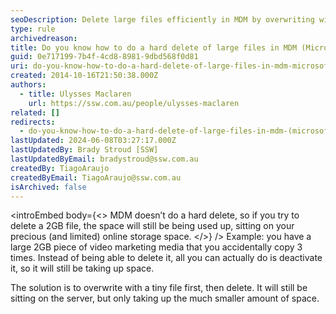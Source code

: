 ```yaml
---
seoDescription: Delete large files efficiently in MDM by overwriting with a small file before deletion, freeing up storage space without losing data.
type: rule
archivedreason:
title: Do you know how to do a hard delete of large files in MDM (Microsoft Dynamics Marketing)?
guid: 0e717199-7b4f-4cd8-8981-9dbd568f0d81
uri: do-you-know-how-to-do-a-hard-delete-of-large-files-in-mdm-microsoft-dynamics-marketing
created: 2014-10-16T21:50:38.000Z
authors:
  - title: Ulysses Maclaren
    url: https://ssw.com.au/people/ulysses-maclaren
related: []
redirects:
  - do-you-know-how-to-do-a-hard-delete-of-large-files-in-mdm-(microsoft-dynamics-marketing)
lastUpdated: 2024-06-08T03:27:17.000Z
lastUpdatedBy: Brady Stroud [SSW]
lastUpdatedByEmail: bradystroud@ssw.com.au
createdBy: TiagoAraujo
createdByEmail: TiagoAraujo@ssw.com.au
isArchived: false
---
```


<introEmbed
  body={<>
MDM doesn’t do a hard delete, so if you try to delete a 2GB file, the space will still be being used up, sitting on your precious (and limited) online storage space.
  </>}
/>
Example: you have a large 2GB piece of video marketing media that you accidentally copy 3 times. Instead of being able to delete it, all you can actually do is deactivate it, so it will still be taking up space.

The solution is to overwrite with a tiny file first, then delete. It will still be sitting on the server, but only taking up the much smaller amount of space.
